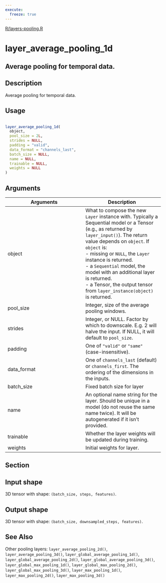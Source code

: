 ```yaml
---
execute:
  freeze: true
---
```


[R/layers-pooling.R](https://github.com/rstudio/keras//blob/main/R/layers-pooling.R#L151) 

# layer_average_pooling_1d

## Average pooling for temporal data.

## Description
 Average pooling for temporal data. 


## Usage
```r
 
layer_average_pooling_1d( 
  object, 
  pool_size = 2L, 
  strides = NULL, 
  padding = "valid", 
  data_format = "channels_last", 
  batch_size = NULL, 
  name = NULL, 
  trainable = NULL, 
  weights = NULL 
) 
```

## Arguments
|Arguments|Description|
|---|---|
| object | What to compose the new `Layer` instance with. Typically a Sequential model or a Tensor (e.g., as returned by `layer_input()`). The return value depends on `object`. If `object` is:  <br>- missing or `NULL`, the `Layer` instance is returned. <br>- a `Sequential` model, the model with an additional layer is returned. <br>- a Tensor, the output tensor from `layer_instance(object)` is returned.  |
| pool_size | Integer, size of the average pooling windows. |
| strides | Integer, or NULL. Factor by which to downscale. E.g. 2 will halve the input. If NULL, it will default to `pool_size`. |
| padding | One of `"valid"` or `"same"` (case-insensitive). |
| data_format | One of `channels_last` (default) or `channels_first`. The ordering of the dimensions in the inputs. |
| batch_size | Fixed batch size for layer |
| name | An optional name string for the layer. Should be unique in a model (do not reuse the same name twice). It will be autogenerated if it isn't provided. |
| trainable | Whether the layer weights will be updated during training. |
| weights | Initial weights for layer. |


## Section

## Input shape

  3D tensor with shape: `(batch_size, steps, features)`. 

## Output shape

  3D tensor with shape: `(batch_size, downsampled_steps, features)`. 




## See Also
 Other pooling layers:  `layer_average_pooling_2d()`, `layer_average_pooling_3d()`, `layer_global_average_pooling_1d()`, `layer_global_average_pooling_2d()`, `layer_global_average_pooling_3d()`, `layer_global_max_pooling_1d()`, `layer_global_max_pooling_2d()`, `layer_global_max_pooling_3d()`, `layer_max_pooling_1d()`, `layer_max_pooling_2d()`, `layer_max_pooling_3d()` 

